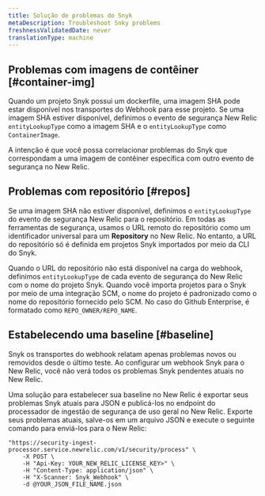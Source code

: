 ```yaml
---
title: Solução de problemas do Snyk
metaDescription: Troubleshoot Snky problems
freshnessValidatedDate: never
translationType: machine
---
```


## Problemas com imagens de contêiner [#container-img]

Quando um projeto Snyk possui um dockerfile, uma imagem SHA pode estar disponível nos transportes do Webhook para esse projeto. Se uma imagem SHA estiver disponível, definimos o evento de segurança New Relic `entityLookupType` como a imagem SHA e o `entityLookupType` como `ContainerImage`.

A intenção é que você possa correlacionar problemas do Snyk que correspondam a uma imagem de contêiner específica com outro evento de segurança no New Relic.

## Problemas com repositório [#repos]

Se uma imagem SHA não estiver disponível, definimos o `entityLookupType` do evento de segurança New Relic para o repositório. Em todas as ferramentas de segurança, usamos o URL remoto do repositório como um identificador universal para um <DNT>**Repository**</DNT> no New Relic. No entanto, a URL do repositório só é definida em projetos Snyk importados por meio da CLI do Snyk.

Quando o URL do repositório não está disponível na carga do webhook, definimos `entityLookupType` de cada evento de segurança do New Relic com o nome do projeto Snyk. Quando você importa projetos para o Snyk por meio de uma integração SCM, o nome do projeto é padronizado como o nome do repositório fornecido pelo SCM. No caso do Github Enterprise, é formatado como `REPO_OWNER/REPO_NAME`.

## Estabelecendo uma baseline [#baseline]

<DNT>Snyk</DNT> os transportes do webhook relatam apenas problemas novos ou removidos desde o último teste. Ao configurar um webhook <DNT>Snyk</DNT> para o New Relic, você não verá todos os problemas <DNT>Snyk</DNT> pendentes atuais no New Relic.

Uma solução para estabelecer sua baseline no New Relic é exportar seus problemas <DNT>Snyk</DNT> atuais para JSON e publicá-los no endpoint do processador de ingestão de segurança de uso geral no New Relic. Exporte seus problemas atuais, salve-os em um arquivo JSON e execute o seguinte comando para enviá-los para o New Relic:

```shell
"https://security-ingest-processor.service.newrelic.com/v1/security/process" \
    -X POST \
    -H "Api-Key: YOUR_NEW_RELIC_LICENSE_KEY>" \
    -H "Content-Type: application/json" \
    -H "X-Scanner: Snyk_Webhook" \
    -d @YOUR_JSON_FILE_NAME.json
```